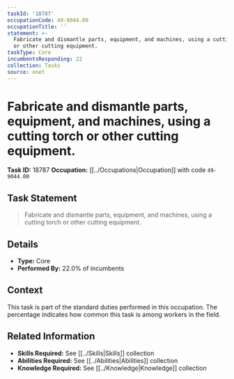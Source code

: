 ```yaml
---
taskId: '18787'
occupationCode: 49-9044.00
occupationTitle: ''
statement: >-
  Fabricate and dismantle parts, equipment, and machines, using a cutting torch
  or other cutting equipment.
taskType: Core
incumbentsResponding: 22
collection: Tasks
source: onet
---
```

# Fabricate and dismantle parts, equipment, and machines, using a cutting torch or other cutting equipment.

**Task ID:** 18787
**Occupation:** [[../Occupations|Occupation]] with code `49-9044.00`

## Task Statement

> Fabricate and dismantle parts, equipment, and machines, using a cutting torch or other cutting equipment.

## Details

- **Type:** Core
- **Performed By:** 22.0% of incumbents

## Context

This task is part of the standard duties performed in this occupation. The percentage indicates how common this task is among workers in the field.

## Related Information

- **Skills Required:** See [[../Skills|Skills]] collection
- **Abilities Required:** See [[../Abilities|Abilities]] collection
- **Knowledge Required:** See [[../Knowledge|Knowledge]] collection
